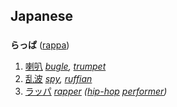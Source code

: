 == Japanese ==
=== {{Furigana}} ===
'''らっぱ''' ([[rappa]])

# [[喇叭]] ''[[bugle]], [[trumpet]]''
# [[乱波]] ''[[spy]], [[ruffian]]''
# [[ラッパ]] ''[[rapper]] ([[hip-hop]] [[performer]])''